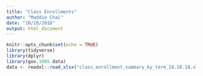 ```yaml
---
title: "Class Enrollments"
author: "Maddie Chai"
date: "10/10/2018"
output: html_document
---
```


```r
knitr::opts_chunk$set(echo = TRUE)
library(tidyverse)
library(dplyr)
library(gov.1005.data)
data <- readxl::read_xlsx("class_enrollment_summary_by_term_10.10.18.xlsx")
```

